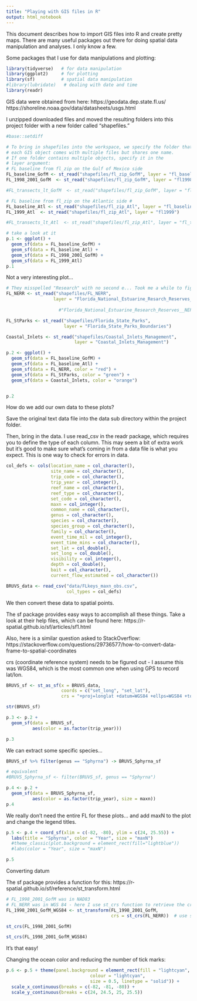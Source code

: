 ```yaml
---
title: "Playing with GIS files in R"
output: html_notebook
---
```


This document describes how to import GIS files into R and create pretty maps. There are many useful packages out there for doing spatial data manipulation and analyses. I only know a few. 

Some packages that I use for data manipulations and plotting:

```r
library(tidyverse)   # for data manipulation
library(ggplot2)     # for plotting
library(sf)          # spatial data manipulation
#library(lubridate)   # dealing with date and time
library(readr)

```

GIS data were obtained from here:
https://geodata.dep.state.fl.us/
https://shoreline.noaa.gov/data/datasheets/usgs.html

I unzipped downloaded files and moved the resulting folders into this project folder with a new folder called "shapefiles." 

```r
#base::setdiff

# To bring in shapefiles into the workspace, we specify the folder that contains GIS files
# each GIS object comes with multiple files but shares one name.
# If one folder contains multiple objects, specify it in the 
# layer argument:
# FL baseline from fl_zip on the Gulf of Mexico side
FL_baseline_GofM <- st_read("shapefiles/fl_zip_GofM", layer = "fl_baseline")
FL_1998_2001_GofM  <- st_read("shapefiles/fl_zip_GofM", layer = "fl1998_2001")

#FL_transects_lt_GofM  <- st_read("shapefiles/fl_zip_GofM", layer = "fl_transects_lt")

# FL baseline from fl_zip on the Atlantic side #
FL_baseline_Atl <- st_read("shapefiles/fl_zip_Atl", layer = "fl_baseline")
FL_1999_Atl  <- st_read("shapefiles/fl_zip_Atl", layer = "fl1999")

#FL_transects_lt_Atl  <- st_read("shapefiles/fl_zip_Atl", layer = "fl_transects_lt")

# take a look at it
p.1 <- ggplot() +
  geom_sf(data = FL_baseline_GofM) +
  geom_sf(data = FL_baseline_Atl) +
  geom_sf(data = FL_1998_2001_GofM) + 
  geom_sf(data = FL_1999_Atl)
p.1

```

Not a very interesting plot...

```r
# They misspelled "Research" with no second e... Took me a while to figure out why it was returning an error
FL_NERR <- st_read("shapefiles/FL_NERR", 
                  layer = "Florida_National_Estuarine_Resarch_Reserves__NERR__Boundaries")
                    
                    #"Florida_National_Estuarine_Research_Reserves__NERR__Boundaries")

FL_StParks <- st_read("shapefiles/Florida_State_Parks",
                      layer = "Florida_State_Parks_Boundaries")

Coastal_Inlets <- st_read("shapefiles/Coastal_Inlets_Management",
                          layer = "Coastal_Inlets_Management")

p.2 <- ggplot() +
  geom_sf(data = FL_baseline_GofM) +
  geom_sf(data = FL_baseline_Atl) +
  geom_sf(data = FL_NERR, color = "red") +
  geom_sf(data = FL_StParks, color = "green") +
  geom_sf(data = Coastal_Inlets, color = "orange")


p.2
```


How do we add our own data to these plots?

Save the original text data file into the data sub directory within the project folder. 

Then, bring in the data. I use read_csv in the readr package, which requires you to define the type of each column. This may seem a bit of extra work but it's good to make sure what's coming in from a data file is what you expect. This is one way to check for errors in data. 

```r

col_defs <- cols(location_name = col_character(),
                 site_name = col_character(),
                 trip_code = col_character(),
                 trip_year = col_integer(),
                 reef_name = col_character(),
                 reef_type = col_character(),
                 set_code = col_character(),
                 maxn = col_integer(),
                 common_name = col_character(),
                 genus = col_character(),
                 species = col_character(),
                 species_group = col_character(),
                 family = col_character(),
                 event_time_mil = col_integer(),
                 event_time_mins = col_character(),
                 set_lat = col_double(),
                 set_long = col_double(),
                 visibility = col_integer(),
                 depth = col_double(),
                 bait = col_character(),
                 current_flow_estimated = col_character())

BRUVS_data <- read_csv("data/FLkeys_maxn_obs.csv", 
                       col_types = col_defs)
```

We then convert these data to spatial points. 

The sf package provides easy ways to accomplish all these things. Take a look at their help files, which can be found here: https://r-spatial.github.io/sf/articles/sf1.html

Also, here is a similar question asked to StackOverflow: https://stackoverflow.com/questions/29736577/how-to-convert-data-frame-to-spatial-coordinates

crs (coordinate reference system) needs to be figured out - I assume this was WGS84, which is the most common one when using GPS to record lat/lon. 
```r

BRUVS_sf <- st_as_sf(x = BRUVS_data, 
                     coords = c("set_long", "set_lat"),
                     crs = "+proj=longlat +datum=WGS84 +ellps=WGS84 +towgs84=0,0,0")

str(BRUVS_sf)

```


```r
p.3 <- p.2 + 
  geom_sf(data = BRUVS_sf,
          aes(color = as.factor(trip_year)))

p.3
```

We can extract some specific species...

```r
BRUVS_sf %>% filter(genus == "Sphyrna") -> BRUVS_Sphyrna_sf

# equivalent
#BRUVS_Sphyrna_sf <- filter(BRUVS_sf, genus == "Sphyrna")

p.4 <- p.2 + 
  geom_sf(data = BRUVS_Sphyrna_sf,
          aes(color = as.factor(trip_year), size = maxn))
p.4
```

We really don't need the entire FL for these plots... and add maxN to the plot and change the legend titles. 

```r

p.5 <- p.4 + coord_sf(xlim = c(-82, -80), ylim = c(24, 25.55)) +
  labs(title = "Sphyrna", color = "Year", size = "maxN") 
  #theme_classic(plot.background = element_rect(fill="lightblue"))
  #labs(color = "Year", size = "maxN")

p.5
```

Converting datum

The sf package provides a function for this: https://r-spatial.github.io/sf/reference/st_transform.html

```r

# FL_1998_2001_GofM was in NAD83
# FL_NERR was in WGS 84 - here I use st_crs function to retrieve the crs then update FL_1998_2001_GofM
FL_1998_2001_GofM_WGS84 <- st_transform(FL_1998_2001_GofM,
                                        crs = st_crs(FL_NERR))  # use st_crs()

st_crs(FL_1998_2001_GofM)

```


```r
st_crs(FL_1998_2001_GofM_WGS84)

```

It's that easy! 

Changing the ocean color and reducing the number of tick marks:

```r
p.6 <- p.5 + theme(panel.background = element_rect(fill = "lightcyan",
                                colour = "lightcyan",
                                size = 0.5, linetype = "solid")) + 
  scale_x_continuous(breaks = c(-82, -81, -80)) + 
  scale_y_continuous(breaks = c(24, 24.5, 25, 25.5))
```

